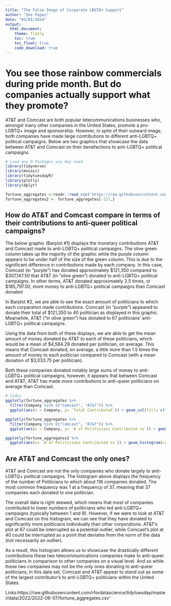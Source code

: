 ```yaml
---
title: "The False Image of Corporate LBGTQ+ Support"
author: "Zoe Papas"
date: "03/01/2024"
output: 
  html_document:
    theme: flatly
    toc: true
    toc_float: true
    code_download: true
---
```

# You see those rainbow commercials during pride month. But do companies actually support what they promote? 
AT&T and Comcast are both popular telecommunications businesses who, amongst many other companies in the United States, promote a pro-LGBTQ+ image and sponsorship. However, in spite of their outward image, both companies have made large contributions to different anti-LGBTQ+ political campaigns. Below are two graphics that showcase the data between AT&T and Comcast on their benefactions to anti-LGBTQ+ political campaigns.

```r
# Load any R Packages you may need
library(tidyverse)
library(mosaic)
library(tidytuesdayR)
library(plotly)
library(dplyr)

fortune_aggregates <-readr::read_csv('https://raw.githubusercontent.com/rfordatascience/tidytuesday/master/data/2022/2022-06-07/fortune_aggregates.csv')
fortune_aggregates2 <- fortune_aggregates[-117,]
```
## How do AT&T and Comcast compare in terms of their contributions to anti-queer political campaigns?
The below graphic (Barplot #1) displays the monetary contributions AT&T and Comcast made to anti-LGBTQ+ political campaigns.  The olive green column takes up the majority of the graphic while the purple column appears to be under half of the size of the green column. This is due to the significant difference in contributions made by each company. In this case, Comcast (in "purple") has donated approximately $121,350 compared to $307,147.50 that AT&T (in "olive green") donated to anti-LGBTQ+ political campaigns. In other terms, AT&T donated approximately 2.5 times, or $185,797.50, more money to anti-LGBTQ+ political campaigns than Comcast donated

In Barplot #2, we are able to see the exact amount of politicians to which each corparation made contributions. Comcast (in "purple") appeared to donate their total of $121,350 to 40 politician as displayed in this graphic. Meanwhile, AT&T ("in olive green") has donated to 67 politicians' anti-LGBTQ+ political campaigns. 

Using the data from both of these displays, we are able to get the mean amount of money donated by AT&T to each of these politicians, which would be a mean of $4,584.29 donated per politician, on average. This means that Comcast donated, on average, a little more than 1.5 times the amount of money to each politician compared to Comcast (with a mean donation of $3,033.75 per politician).  

Both these companies donated notably large sums of money to anti-LGBTQ+ political campaigns, however, it appears that between Comcast and AT&T, AT&T has made more contributions to anti-queer politicians on average than Comcast.

```r
# Codes
ggplotly(fortune_aggregates %>%
  filter(Company %in% c("Comcast", "AT&T")) %>%
  ggplot(aes(x = Company, y= `Total Contributed`)) + geom_col(fill= c("darkolivegreen", "darkorchid4")) + labs(title= "Barplot #1: Comast's and AT&T's Monetary Contributions to Anti-queer Political Campaigns", x= "Pride Sponsor Company", y= "Amount Contributed to Anti-queer Political Campaigns (in dollars)" ) + theme(text=element_text(family="Times New Roman", face="bold", size=10)))

ggplotly(fortune_aggregates %>%
  filter(Company %in% c("Comcast", "AT&T")) %>%
  ggplot(aes(x = Company, y= `# of Politicians Contributed to`)) + geom_col(fill= c("darkolivegreen", "darkorchid4")) + labs(title="Barplot #2: Comast's and AT&T's Contributions to Anti-queer Political Campaigns", x = "Pride Sponsor Company", y= "Number of Politcians to which Company Contributed") + theme(text=element_text(family="Times New Roman", face="bold", size=10))) 

ggplotly(fortune_aggregates2 %>%
  ggplot(aes(x= `# of Politicians Contributed to`)) + geom_histogram(color= "lavender",fill="darkorchid") + labs(title= "Frequency of Contributions made to Politicians", x="Number of Politicians to which Companies Contributed", y= "Frequency") + theme(text=element_text(family="Times New Roman", face="bold", size=10))) 
```
## Are AT&T and Comcast the only ones?
AT&T and Comcast are not the only companies who donate largely to anti-LGBTQ+ political campaigns. The histogram above displays the frequency of the number of Politicians to which about 116 companies donated. The most common frequency was 1 at a frequency of 37, meaning that 37 companies each donated to one politician. 

The overall data is right skewed, which means that most of companies contributed to lower numbers of politicians who led anti-LGBTQ+ campaigns (typically between 1 and 9). However, if we were to look at AT&T and Comcast on this histogram, we can see that they have donated to significantly more politicians individually than other corporations. AT&T's plot at 67 could be interrupted as a potential outlier, while Comcast's plot at 40 could be interrupted as a point that deviates from the norm of the data (not necessarily an outlier). 

As a result, this histogram allows us to showcase the drastically different contributions these two  telecommunications companies make to anti-queer politicians in comparison to other companies on a visual level. And so while these two companies may not be the only ones donating to anti-queer politicians, in this data set, Comcast and AT&T appear to stand out as some of the largest contributor's to anti-LGBTQ+ politicians within the United States.

Links:https://raw.githubusercontent.com/rfordatascience/tidytuesday/master/data/2022/2022-06-07/fortune_aggregates.csv'

